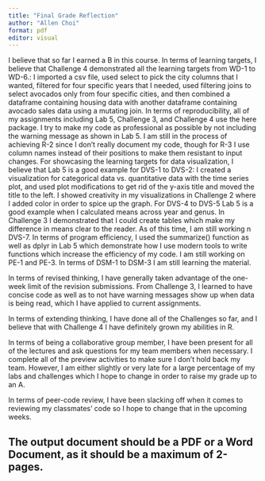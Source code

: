 ```yaml
---
title: "Final Grade Reflection"
author: "Allen Choi"
format: pdf
editor: visual
---
```


I believe that so far I earned a B in this course. In terms of learning targets, I believe that Challenge 4 demonstrated all the learning targets from WD-1 to WD-6.: I imported a csv file, used select to pick the city columns that I wanted, filtered for four specific years that I needed, used filtering joins to select avocados only from four specific cities, and then combined a dataframe containing housing data with another dataframe containing avocado sales data using a mutating join. In terms of reproducibility, all of my assignments including Lab 5, Challenge 3, and Challenge 4 use the here package. I try to make my code as professional as possible by not including the warning message as shown in Lab 5. I am still in the process of achieving R-2 since I don't really document my code, though for R-3 I use column names instead of their positions to make them resistant to input changes. For showcasing the learning targets for data visualization, I believe that Lab 5 is a good example for DVS-1 to DVS-2: I created a visualization for categorical data vs. quantitative data with the time series plot, and used plot modifications to get rid of the y-axis title and moved the title to the left. I showed creativity in my visualizations in Challenge 2 where I added color in order to spice up the graph. For DVS-4 to DVS-5 Lab 5 is a good example when I calculated means across year and genus. In Challenge 3 I demonstrated that I could create tables which make my difference in means clear to the reader. As of this time, I am still working n DVS-7. In terms of program efficiency, I used the summarize() function as well as dplyr in Lab 5 which demonstrate how I use modern tools to write functions which increase the efficiency of my code. I am still working on PE-1 and PE-3. In terms of DSM-1 to DSM-3 I am still learning the material.

In terms of revised thinking, I have generally taken advantage of the one-week limit of the revision submissions. From Challenge 3, I learned to have concise code as well as to not have warning messages show up when data is being read, which I have applied to current assignments.

In terms of extending thinking, I have done all of the Challenges so far, and I believe that with Challenge 4 I have definitely grown my abilities in R.

In terms of being a collaborative group member, I have been present for all of the lectures and ask questions for my team members when necessary. I complete all of the preview activities to make sure I don't hold back my team. However, I am either slightly or very late for a large percentage of my labs and challenges which I hope to change in order to raise my grade up to an A.

In terms of peer-code review, I have been slacking off when it comes to reviewing my classmates' code so I hope to change that in the upcoming weeks.

## The output document should be a PDF or a Word Document, as it should be a **maximum** of 2-pages.

